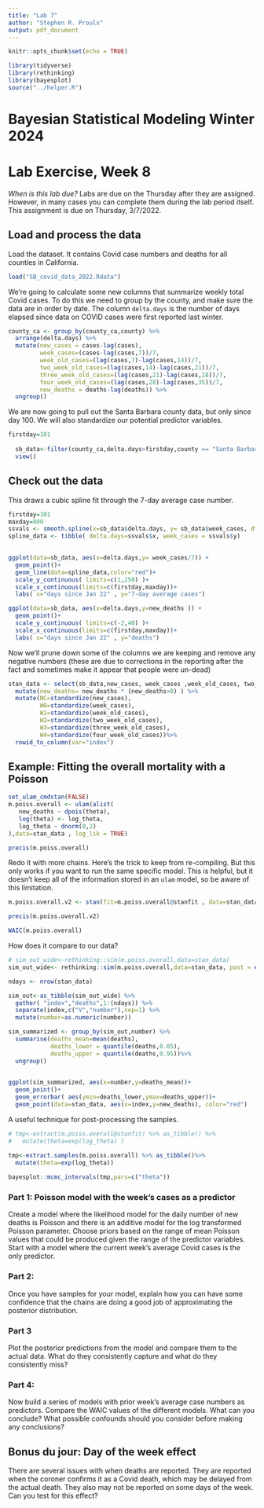 ```yaml
---
title: "Lab 7"
author: "Stephen R. Proulx"
output: pdf_document
---
```


```r
knitr::opts_chunk$set(echo = TRUE)

library(tidyverse)
library(rethinking)
library(bayesplot)
source("../helper.R")
```
# Bayesian Statistical Modeling Winter 2024
# Lab Exercise, Week 8


*When is this lab due?* Labs are due on the Thursday after they are assigned. However, in many cases you can complete them during the lab period itself.   This assignment is due on Thursday, 3/7/2022.  

## Load and process the data


Load the dataset. It contains Covid case numbers and deaths for all counties in California.
```r
load("SB_covid_data_2022.Rdata")
```


We're going to calculate some new columns that summarize weekly total Covid cases. To do this we need to group by the county, and make sure the data are in order by date. The column `delta.days` is the number of days elapsed since data on COVID cases were first reported last winter. 

```r
county_ca <- group_by(county_ca,county) %>%
  arrange(delta.days) %>%
  mutate(new_cases = cases-lag(cases), 
         week_cases=(cases-lag(cases,7))/7, 
         week_old_cases=(lag(cases,7)-lag(cases,14))/7, 
         two_week_old_cases=(lag(cases,14)-lag(cases,21))/7,
         three_week_old_cases=(lag(cases,21)-lag(cases,28))/7,
         four_week_old_cases=(lag(cases,28)-lag(cases,35))/7,
         new_deaths = deaths-lag(deaths)) %>%
  ungroup()
```

We are now going to pull out the Santa Barbara county data, but only since day 100. We will also standardize our potential predictor variables. 
```r
firstday=101
  
  sb_data<-filter(county_ca,delta.days>firstday,county == "Santa Barbara", state=="California")%>% 
  view()

```


## Check out the data

This draws a cubic spline fit through the 7-day average case number.
```r
firstday=101
maxday=800
ssvals <- smooth.spline(x=sb_data$delta.days, y= sb_data$week_cases, df=15)
spline_data <- tibble( delta.days=ssvals$x, week_cases = ssvals$y)
 

ggplot(data=sb_data, aes(x=delta.days,y= week_cases/7)) +
  geom_point()+
  geom_line(data=spline_data,color="red")+
  scale_y_continuous( limits=c(1,250) )+
  scale_x_continuous(limits=c(firstday,maxday))+
  labs( x="days since Jan 22" , y="7-day average cases")


```
```r
ggplot(data=sb_data, aes(x=delta.days,y=new_deaths )) +
  geom_point()+
  scale_y_continuous( limits=c(-2,40) )+
  scale_x_continuous(limits=c(firstday,maxday))+
  labs( x="days since Jan 22" , y="deaths")

```

Now we'll prune down some of the columns we are keeping and remove any negative numbers (these are due to corrections in the reporting after the fact and sometimes make it appear that people were un-dead)
```r
stan_data <- select(sb_data,new_cases, week_cases ,week_old_cases, two_week_old_cases, three_week_old_cases, four_week_old_cases, new_deaths) %>%
  mutate(new_deaths= new_deaths * (new_deaths>0) ) %>%
  mutate(NC=standardize(new_cases),
         W0=standardize(week_cases),
         W1=standardize(week_old_cases),
         W2=standardize(two_week_old_cases),
         W3=standardize(three_week_old_cases),
         W4=standardize(four_week_old_cases))%>%
  rowid_to_column(var="index") 
```


## Example: Fitting the overall mortality with a Poisson 

```r
set_ulam_cmdstan(FALSE)
m.poiss.overall <- ulam(alist(
   new_deaths ~ dpois(theta),
   log(theta) <- log_theta,
   log_theta ~ dnorm(0,2)
),data=stan_data , log_lik = TRUE)
```

```r
precis(m.poiss.overall)
```

Redo it with more chains. Here's the trick to keep from re-compiling. But this only works if you want to run the same specific model. This is helpful, but it doesn't keep all of the information stored in an `ulam` model, so be aware of this limitation.
```r
m.poiss.overall.v2 <- stan(fit=m.poiss.overall@stanfit , data=stan_data , chains=4 , iter=3000)
```

```r
precis(m.poiss.overall.v2)
```

```r
WAIC(m.poiss.overall)
```


How does it compare to our data?

```r
# sim_out_wide<-rethinking::sim(m.poiss.overall,data=stan_data)
sim_out_wide<- rethinking::sim(m.poiss.overall,data=stan_data, post = extract.samples(object = m.poiss.overall))

ndays <- nrow(stan_data)

sim_out<-as_tibble(sim_out_wide) %>% 
  gather( "index","deaths",1:(ndays)) %>%
  separate(index,c("V","number"),sep=1) %>%
  mutate(number=as.numeric(number))
```

```r
sim_summarized <- group_by(sim_out,number) %>%
  summarise(deaths_mean=mean(deaths),
            deaths_lower = quantile(deaths,0.05),
            deaths_upper = quantile(deaths,0.95))%>%
  ungroup()
            
```


```r
ggplot(sim_summarized, aes(x=number,y=deaths_mean))+
  geom_point()+
  geom_errorbar( aes(ymin=deaths_lower,ymax=deaths_upper))+
  geom_point(data=stan_data, aes(x=index,y=new_deaths), color="red")
```


A useful technique for post-processing the samples.
```r

# tmp<-extract(m.poiss.overall@stanfit) %>% as_tibble() %>%
#   mutate(theta=exp(log_theta) )

tmp<-extract.samples(m.poiss.overall) %>% as_tibble()%>%
  mutate(theta=exp(log_theta))
  
bayesplot::mcmc_intervals(tmp,pars=c("theta"))
```


### Part 1: Poisson model with the week's cases as a predictor
Create a model  where the likelihood model for the daily number of new deaths is Poisson and there is an additive model for the log transformed Poisson parameter. Choose priors based on the range of mean Poisson values that could be produced given the range of the predictor variables. Start with a model where the current week's average Covid cases is the only predictor.

### Part 2:
Once you have samples for your model, explain how you can have some confidence that the chains are doing a good job of approximating the posterior distribution.

### Part 3
Plot the posterior predictions from the model and compare them to the actual data. What do they consistently capture and what do they consistently miss?

### Part 4: 
Now build a series of models with prior week's average case numbers as predictors. 
Compare the WAIC values of the different models. What can you conclude? What possible confounds should you consider before making any conclusions?



## Bonus du jour: Day of the week effect
There are several issues with when deaths are reported. They are reported when the coroner confirms it as a Covid death, which may be delayed from the actual death. They also may not be reported on some days of the week. Can you test for this effect?
